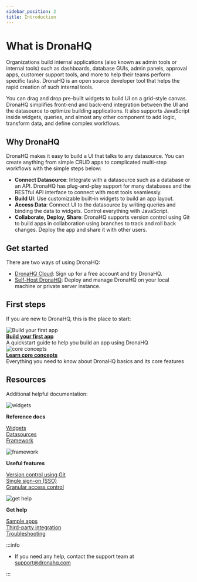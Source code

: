 ```yaml
---
sidebar_position: 2
title: Introduction
---
```



# What is DronaHQ

Organizations build internal applications (also known as admin tools or internal tools) such as dashboards, database GUIs, admin panels, approval apps, customer support tools, and more to help their teams perform specific tasks. DronaHQ is an open source developer tool that helps the rapid creation of such internal tools.

You can drag and drop pre-built widgets to build UI on a grid-style canvas. DronaHQ simplifies front-end and back-end integration between the UI and the datasource to optimize building applications. It also supports JavaScript inside widgets, queries, and almost any other component to add logic, transform data, and define complex workflows.

<figure>
  <VideoEmbed host='youtube' videoId='Tl0Sd43dXDg' />
</figure>

## Why DronaHQ

DronaHQ makes it easy to build a UI that talks to any datasource. You can create anything from simple CRUD apps to complicated multi-step workflows with the simple steps below:

- **Connect Datasource**: Integrate with a datasource such as a database or an API. DronaHQ has plug-and-play support for many databases and the RESTful API interface to connect with most tools seamlessly.
- **Build UI**: Use customizable built-in widgets to build an app layout.
- **Access Data**: Connect UI to the datasource by writing queries and binding the data to widgets. Control everything with JavaScript.
- **Collaborate, Deploy, Share**: DronaHQ supports version control using Git to build apps in collaboration using branches to track and roll back changes. Deploy the app and share it with other users.

## Get started

There are two ways of using DronaHQ:

- [DronaHQ Cloud](https://www.dronahq.com/): Sign up for a free account and try DronaHQ.
- [Self-Host DronaHQ](/getting-started/setup): Deploy and manage DronaHQ on your local machine or private server instance.

## First steps

If you are new to DronaHQ, this is the place to start:

<div class='containerGridSampleApp'>
  <div class=' containerColumnSampleApp columnGrid column-one'>
    <div class='containerCol'>
      <img
        class='containerImage'
        src='/img/quickstart.png'
        alt='Build your first app'
      />
    </div>
    <b>
      <a href='/getting-started/start-building'>Build your first app</a>
    </b>
    <div class='containerDescription'>
      A quickstart guide to help you build an app using DronaHQ
    </div>
  </div>
  <div class=' containerColumnSampleApp columnGrid column-two'>
    <div class='containerCol'>
      <img
        class='containerImage'
        src='/img/resources-icon.png'
        alt='core concepts'
      />
    </div>
    <b>
      <a href='/core-concepts/connecting-to-data-sources'>
        Learn core concepts
      </a>
    </b>
    <div class='containerDescription'>
      Everything you need to know about DronaHQ basics and its core features
    </div>
  </div>
</div>

## Resources

Additional helpful documentation:

<div class="containerGridSampleApp">
   <div class=" containerColumnSampleApp columnGrid column-one">
      <div class="containerCol">
      <img class="containerImage" src="/img/widget-icon.png" alt="widgets"/>
      </div> 
      <p><strong>Reference docs</strong></p><p><a href="/reference/widgets">Widgets<br/></a><a href="/reference/datasources">Datasources</a><br/><a href="/reference/DronaHQ-framework">Framework</a></p>  
   </div>
   
   <div class="containerColumnSampleApp columnGrid column-two">
      <div class="containerCol">
      <img class="containerImage" src="/img/framework-icon.png" alt="framework"/>
      </div> 
      <p><strong>Useful features</strong></p><p><a href="/advanced-concepts/version-control-with-git">Version control using Git</a><br/><a href="/getting-started/setup/instance-configuration/authentication">Single sign-on (SSO)</a><br/><a href="/advanced-concepts/granular-access-control">Granular access control</a></p>
   </div>

   <div class=" containerColumnSampleApp columnGrid column-three">
  <div class="containerCol">
         <img class="containerImage" src="/img/support.png" alt="get help"/>
      </div> 
    <p><strong>Get help</strong></p><p><a href="/learning-and-resources/sample-apps">Sample apps</a><br/><a href="/learning-and-resources/integrations">Third-party integration</a><br/><a href="/help-and-support/troubleshooting-guide">Troubleshooting</a></p>
   </div>
  
</div>

:::info

- If you need any help, contact the support team at [support@dronahq.com](mailto:support@dronahq.com)

:::

